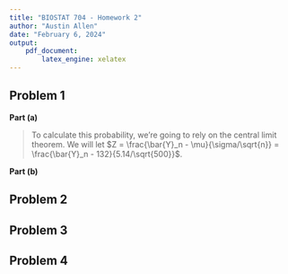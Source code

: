 ```yaml
---
title: "BIOSTAT 704 - Homework 2"
author: "Austin Allen"
date: "February 6, 2024"
output:
    pdf_document:
        latex_engine: xelatex
---
```


## Problem 1

**Part (a)**

> To calculate this probability, we're going to rely on the central limit theorem. We will let $Z = \frac{\bar{Y}_n - \mu}{\sigma/\sqrt{n}} =  \frac{\bar{Y}_n - 132}{5.14/\sqrt{500}}$. 

\begin{align*}
P(\bar{Y}_n \ge 200) &= P(\frac{\bar{Y}_n - 132}{0.23} \ge \frac{200 - 132}{0.23})\\
&= 1 - P(\frac{\bar{Y}_n - 132}{0.23} < \frac{200 - 132}{0.23})\\
&= 1 - P(Z < 295.9)\\
&= 0
\end{align*}

**Part (b)**



## Problem 2


## Problem 3


## Problem 4
